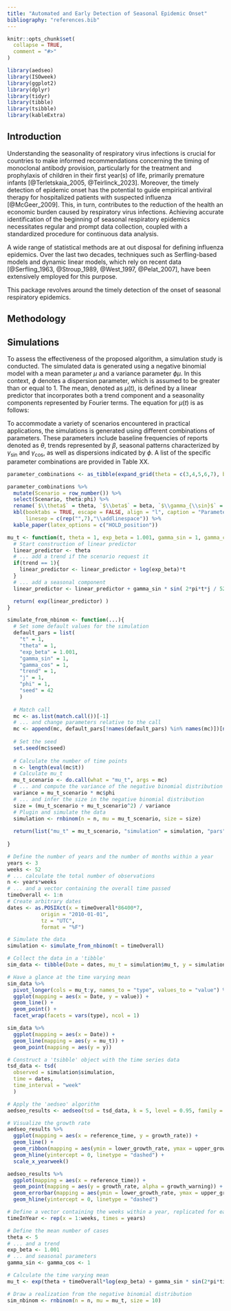```yaml
---
title: "Automated and Early Detection of Seasonal Epidemic Onset"
bibliography: "references.bib"
---
```


```r
knitr::opts_chunk$set(
  collapse = TRUE,
  comment = "#>"
)
```

```r
library(aedseo)
library(ISOweek)
library(ggplot2)
library(dplyr)
library(tidyr)
library(tibble)
library(tsibble)
library(kableExtra)
```


## Introduction


Understanding the seasonality of respiratory virus infections is crucial for countries to make informed recommendations concerning the timing of monoclonal antibody provision, particularly for the treatment and prophylaxis of children in their first year(s) of life, primarily premature infants [@Terletskaia_2005, @Teirlinck_2023]. Moreover, the timely detection of epidemic onset has the potential to guide empirical antiviral therapy for hospitalized patients with suspected influenza [@McGeer_2009]. This, in turn, contributes to the reduction of the health an economic burden caused by respiratory virus infections. Achieving accurate identification of the beginning of seasonal respiratory epidemics necessitates regular and prompt data collection, coupled with a standardized procedure for continuous data analysis.

A wide range of statistical methods are at out disposal for defining influenza epidemics. Over the last two decades, techniques such as Serfling-based models and dynamic linear models, which rely on recent data [@Serfling_1963, @Stroup_1989, @West_1997, @Pelat_2007], have been extensively employed for this purpose.

This package revolves around the timely detection of the onset of seasonal respiratory epidemics.

## Methodology




## Simulations

To assess the effectiveness of the proposed algorithm, a simulation study is conducted. The simulated data is generated using a negative binomial model with a mean parameter $\mu$ and a variance parameter $\phi\mu$. In this context, $\phi$ denotes a dispersion parameter, which is assumed to be greater than or equal to 1. The mean, denoted as $\mu(t)$, is defined by a linear predictor that incorporates both a trend component and a seasonality components represented by Fourier terms. The equation for $\mu(t)$ is as follows:

\begin{equation}
  \mu(t) = \exp\Biggl( \theta + \beta t + \sum_{j=1}^m \biggl( \gamma_{\sin} \sin\Bigl( \frac{2 \pi t}{52}\Bigl) + \gamma_{\cos} \cos \Bigl( \frac{2 \pi t}{52} \Bigl) \biggl) \Biggl)
\end{equation}

To accommodate a variety of scenarios encountered in practical applications, the simulations is generated using different combinations of parameters. These parameters include baseline frequencies of reports denoted as $\theta$, trends represented by $\beta$, seasonal patterns characterized by $\gamma_{\sin}$ and $\gamma_{\cos}$, as well as dispersions indicated by $\phi$. A list of the specific parameter combinations are provided in Table XX.


```r

parameter_combinations <- as_tibble(expand_grid(theta = c(3,4,5,6,7), beta = c(0.001), gamma_sin = c(1,2), gamma_cos = c(1,2), phi = c(1,2)))  

parameter_combinations %>%
  mutate(Scenario = row_number()) %>%
  select(Scenario, theta:phi) %>%
  rename(`$\\theta$` = theta, `$\\beta$` = beta, `$\\gamma_{\\sin}$` = gamma_sin, `$\\gamma_{\\cos}$` = gamma_cos, `$\\phi$` = phi) %>%
  kbl(booktabs = TRUE, escape = FALSE, align = "l", caption = "Parameters and criteria to generate the 40 scenarios.",
      linesep = c(rep("",7),"\\addlinespace")) %>%
  kable_paper(latex_options = c("HOLD_position"))

```


```r

mu_t <- function(t, theta = 1, exp_beta = 1.001, gamma_sin = 1, gamma_cos = 1, trend = 1, j = 1, ...){
  # Start construction of linear predictor
  linear_predictor <- theta
  # ... add a trend if the scenario request it
  if(trend == 1){
    linear_predictor <- linear_predictor + log(exp_beta)*t
  }
  # ... add a seasonal component
  linear_predictor <- linear_predictor + gamma_sin * sin( 2*pi*t*j / 52 )+ gamma_cos * cos( 2*pi*t*j / 52 ) 

  return( exp(linear_predictor) )
}

simulate_from_nbinom <- function(...){
  # Set some default values for the simulation
  default_pars = list(
    "t" = 1,
    "theta" = 1,
    "exp_beta" = 1.001,
    "gamma_sin" = 1,
    "gamma_cos" = 1,
    "trend" = 1,
    "j" = 1,
    "phi" = 1,
    "seed" = 42
    )
  
  # Match call
  mc <- as.list(match.call())[-1]
  # ... and change parameters relative to the call
  mc <- append(mc, default_pars[!names(default_pars) %in% names(mc)])[names(default_pars)]
  
  # Set the seed
  set.seed(mc$seed)
  
  # Calculate the number of time points
  n <- length(eval(mc$t))
  # Calculate mu_t
  mu_t_scenario <- do.call(what = "mu_t", args = mc)
  # ... and compute the variance of the negative binomial distribution
  variance = mu_t_scenario * mc$phi
  # ... and infer the size in the negative binomial distribution
  size = (mu_t_scenario + mu_t_scenario^2) / variance
  # Plugin and simulate the data
  simulation <- rnbinom(n = n, mu = mu_t_scenario, size = size)
  
  return(list("mu_t" = mu_t_scenario, "simulation" = simulation, "pars" = mc))
  
}

```


```r

# Define the number of years and the number of months within a year
years <- 3
weeks <- 52
# ... calculate the total number of observations
n <- years*weeks
# ... and a vector containing the overall time passed
timeOverall <- 1:n
# Create arbitrary dates
dates <- as.POSIXct(x = timeOverall*86400*7,
           origin = "2010-01-01",
           tz = "UTC",
           format = "%F")

# Simulate the data
simulation <- simulate_from_nbinom(t = timeOverall)

# Collect the data in a 'tibble'
sim_data <- tibble(Date = dates, mu_t = simulation$mu_t, y = simulation$simulation)

# Have a glance at the time varying mean
sim_data %>%
  pivot_longer(cols = mu_t:y, names_to = "type", values_to = "value") %>%
  ggplot(mapping = aes(x = Date, y = value)) +
  geom_line() +
  geom_point() +
  facet_wrap(facets = vars(type), ncol = 1)

sim_data %>%
  ggplot(mapping = aes(x = Date)) +
  geom_line(mapping = aes(y = mu_t)) +
  geom_point(mapping = aes(y = y)) 

# Construct a 'tsibble' object with the time series data
tsd_data <- tsd(
  observed = simulation$simulation,
  time = dates,
  time_interval = "week"
  )

# Apply the 'aedseo' algorithm
aedseo_results <- aedseo(tsd = tsd_data, k = 5, level = 0.95, family = "quasipoisson")

# Visualize the growth rate
aedseo_results %>%
  ggplot(mapping = aes(x = reference_time, y = growth_rate)) +
  geom_line() +
  geom_ribbon(mapping = aes(ymin = lower_growth_rate, ymax = upper_growth_rate), alpha = 0.3) +
  geom_hline(yintercept = 0, linetype = "dashed") +
  scale_x_yearweek()

aedseo_results %>%
  ggplot(mapping = aes(x = reference_time)) +
  geom_point(mapping = aes(y = growth_rate, alpha = growth_warning)) +
  geom_errorbar(mapping = aes(ymin = lower_growth_rate, ymax = upper_growth_rate, alpha = growth_warning)) +
  geom_hline(yintercept = 0, linetype = "dashed")

```



```r
# Define a vector containing the weeks within a year, replicated for each year
timeInYear <- rep(x = 1:weeks, times = years)

# Define the mean number of cases
theta <- 5
# ... and a trend
exp_beta <- 1.001
# ... and seasonal parameters
gamma_sin <- gamma_cos <- 1

# Calculate the time varying mean
mu_t <- exp(theta + timeOverall*log(exp_beta) + gamma_sin * sin(2*pi*timeInYear/52) + gamma_cos * cos(2*pi*timeInYear/52))

# Draw a realization from the negative binomial distribution
sim_nbinom <- rnbinom(n = n, mu = mu_t, size = 10)
```

